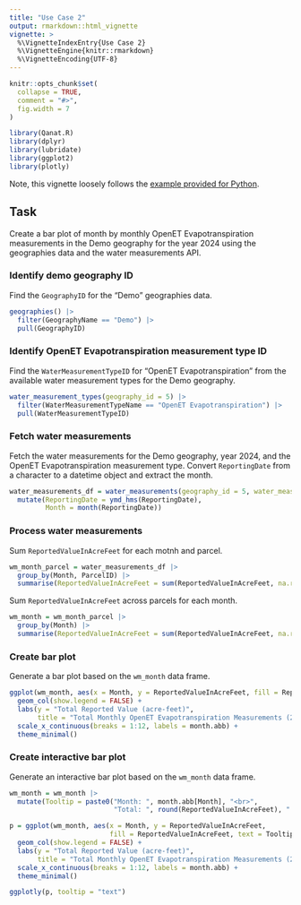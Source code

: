 ```yaml
---
title: "Use Case 2"
output: rmarkdown::html_vignette
vignette: >
  %\VignetteIndexEntry{Use Case 2}
  %\VignetteEngine{knitr::rmarkdown}
  %\VignetteEncoding{UTF-8}
---
```


```r
knitr::opts_chunk$set(
  collapse = TRUE,
  comment = "#>",
  fig.width = 7
)
```

```r
library(Qanat.R)
library(dplyr)
library(lubridate)
library(ggplot2)
library(plotly)
```

Note, this vignette loosely follows the [example provided for Python](https://github.com/esassoc/qanat-community/blob/develop/Qanat.CommunityAPI/Examples/Use-Case-2-Histogram.ipynb).

## Task

Create a bar plot of month by monthly OpenET Evapotranspiration measurements in the Demo geography for the year 2024 using the geographies data and the water measurements API.

### Identify demo geography ID

Find the `GeographyID` for the "Demo" geographies data.

```r
geographies() |> 
  filter(GeographyName == "Demo") |> 
  pull(GeographyID)
```

### Identify OpenET Evapotranspiration measurement type ID

Find the `WaterMeasurementTypeID` for "OpenET Evapotranspiration" from the available water measurement types for the Demo geography.

```r
water_measurement_types(geography_id = 5) |> 
  filter(WaterMeasurementTypeName == "OpenET Evapotranspiration") |> 
  pull(WaterMeasurementTypeID)
```

### Fetch water measurements

Fetch the water measurements for the Demo geography, year 2024, and the OpenET Evapotranspiration measurement type. Convert `ReportingDate` from a character to a datetime object and extract the month.

```r
water_measurements_df = water_measurements(geography_id = 5, water_measurement_type_id = 5, year = 2024) |> 
  mutate(ReportingDate = ymd_hms(ReportingDate),
         Month = month(ReportingDate))
```

### Process water measurements

Sum `ReportedValueInAcreFeet` for each motnh and parcel.

```r
wm_month_parcel = water_measurements_df |> 
  group_by(Month, ParcelID) |> 
  summarise(ReportedValueInAcreFeet = sum(ReportedValueInAcreFeet, na.rm = TRUE))
```

Sum `ReportedValueInAcreFeet` across parcels for each month.

```r
wm_month = wm_month_parcel |> 
  group_by(Month) |> 
  summarise(ReportedValueInAcreFeet = sum(ReportedValueInAcreFeet, na.rm = TRUE))
```

### Create bar plot

Generate a bar plot based on the `wm_month` data frame.

```r
ggplot(wm_month, aes(x = Month, y = ReportedValueInAcreFeet, fill = ReportedValueInAcreFeet)) +
  geom_col(show.legend = FALSE) +
  labs(y = "Total Reported Value (acre-feet)",
       title = "Total Monthly OpenET Evapotranspiration Measurements (2024)") +
  scale_x_continuous(breaks = 1:12, labels = month.abb) +
  theme_minimal()
```

### Create interactive bar plot

Generate an interactive bar plot based on the `wm_month` data frame.

```r
wm_month = wm_month |> 
  mutate(Tooltip = paste0("Month: ", month.abb[Month], "<br>",
                          "Total: ", round(ReportedValueInAcreFeet), " acre-feet"))

p = ggplot(wm_month, aes(x = Month, y = ReportedValueInAcreFeet, 
                         fill = ReportedValueInAcreFeet, text = Tooltip)) +
  geom_col(show.legend = FALSE) +
  labs(y = "Total Reported Value (acre-feet)",
       title = "Total Monthly OpenET Evapotranspiration Measurements (2024)") +
  scale_x_continuous(breaks = 1:12, labels = month.abb) +
  theme_minimal()

ggplotly(p, tooltip = "text")
```
